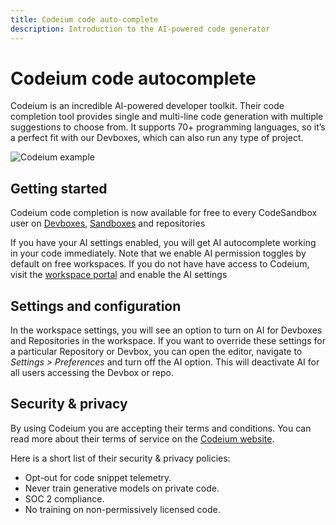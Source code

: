 ```yaml
---
title: Codeium code auto-complete
description: Introduction to the AI-powered code generator
---
```




# Codeium code autocomplete

Codeium is an incredible AI-powered developer toolkit. Their code completion tool provides single and multi-line code generation with multiple suggestions to choose from. It supports 70+ programming languages, so it’s a perfect fit with our Devboxes, which can also run any type of project.

![Codeium example](../images/codeium-example.png)

## Getting started

Codeium code completion is now available for free to every CodeSandbox user on [Devboxes](https://codesandbox.io/dashboard/recent?create_devbox=true), [Sandboxes](https://codesandbox.io/s/) and repositories

If you have your AI settings enabled, you will get AI autocomplete working in your code immediately. 
Note that we enable AI permission toggles by default on free workspaces. If you do not have have access to Codeium, visit the [workspace portal](https://codesandbox.io/t/permissions) and enable the AI settings

## Settings and configuration

In the workspace settings, you will see an option to turn on AI for Devboxes and Repositories in the workspace.
If you want to override these settings for a particular Repository or Devbox, you can open the editor, navigate to _Settings > Preferences_ and turn off the AI option. This will deactivate AI for all users accessing the Devbox or repo.

## Security & privacy 

By using Codeium you are accepting their terms and conditions. 
You can read more about their terms of service on the [Codeium website](https://codeium.com/terms-of-service-individual). 

Here is a short list of their security & privacy policies:
- Opt-out for code snippet telemetry.
- Never train generative models on private code.
- SOC 2 compliance.
- No training on non-permissively licensed code.